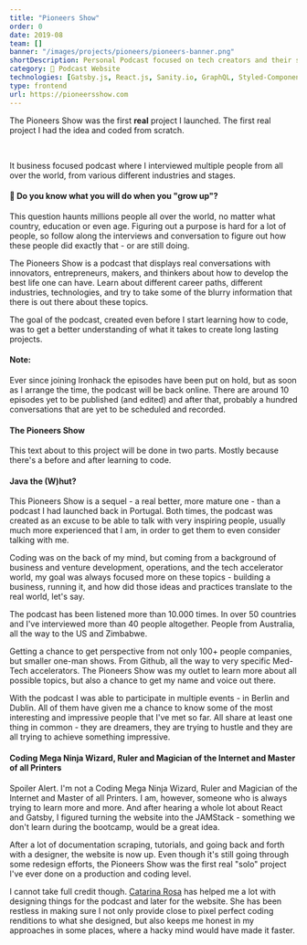 ```yaml
---
title: "Pioneers Show"
order: 0
date: 2019-08
team: []
banner: "/images/projects/pioneers/pioneers-banner.png"
shortDescription: Personal Podcast focused on tech creators and their stories
category: 🎤 Podcast Website
technologies: [Gatsby.js, React.js, Sanity.io, GraphQL, Styled-Components]
type: frontend
url: https://pioneersshow.com
---
```


<TLDR>
  <p>
    The Pioneers Show was the first <strong>real</strong> project I launched.
    The first real project I had the idea and coded from scratch.
  </p>
  <br />
  <p>
    It business focused podcast where I interviewed multiple people from all
    over the world, from various different industries and stages.
  </p>
</TLDR>

#### <EmojiWrapper>🤔</EmojiWrapper> Do you know what you will do when you "grow up"?

This question haunts millions people all over the world, no matter what country, education or even age. Figuring out a purpose is hard for a lot of people, so follow along the interviews and conversation to figure out how these people did exactly that - or are still doing.

The Pioneers Show is a podcast that displays real conversations with innovators, entrepreneurs, makers, and thinkers about how to develop the best life one can have. Learn about different career paths, different industries, technologies, and try to take some of the blurry information that there is out there about these topics.

The goal of the podcast, created even before I start learning how to code, was to get a better understanding of what it takes to create long lasting projects.

#### Note:

Ever since joining Ironhack the episodes have been put on hold, but as soon as I arrange the time, the podcast will be back online. There are around 10 episodes yet to be published (and edited) and after that, probably a hundred conversations that are yet to be scheduled and recorded.

#### The Pioneers Show

This text about to this project will be done in two parts. Mostly because there's a before and after learning to code.

#### Java the (W)hut?

This Pioneers Show is a sequel - a real better, more mature one - than a podcast I had launched back in Portugal. Both times, the podcast was created as an excuse to be able to talk with very inspiring people, usually much more experienced that I am, in order to get them to even consider talking with me.

Coding was on the back of my mind, but coming from a background of business and venture development, operations, and the tech accelerator world, my goal was always focused more on these topics - building a business, running it, and how did those ideas and practices translate to the real world, let's say.

The podcast has been listened more than 10.000 times. In over 50 countries and I've interviewed more than 40 people altogether. People from Australia, all the way to the US and Zimbabwe.

Getting a chance to get perspective from not only 100+ people companies, but smaller one-man shows. From Github, all the way to very specific Med-Tech accelerators. The Pioneers Show was my outlet to learn more about all possible topics, but also a chance to get my name and voice out there.

With the podcast I was able to participate in multiple events - in Berlin and Dublin. All of them have given me a chance to know some of the most interesting and impressive people that I've met so far. All share at least one thing in common - they are dreamers, they are trying to hustle and they are all trying to achieve something impressive.

#### Coding Mega Ninja Wizard, Ruler and Magician of the Internet and Master of all Printers

Spoiler Alert. I'm not a Coding Mega Ninja Wizard, Ruler and Magician of the Internet and Master of all Printers. I am, however, someone who is always trying to learn more and more. And after hearing a whole lot about React and Gatsby, I figured turning the website into the JAMStack - something we don't learn during the bootcamp, would be a great idea.

After a lot of documentation scraping, tutorials, and going back and forth with a designer, the website is now up. Even though it's still going through some redesign efforts, the Pioneers Show was the first real "solo" project I've ever done on a production and coding level.

I cannot take full credit though. [Catarina Rosa](catarinarosa.co) has helped me a lot with designing things for the podcast and later for the website. She has been restless in making sure I not only provide close to pixel perfect coding renditions to what she designed, but also keeps me honest in my approaches in some places, where a hacky mind would have made it faster.

